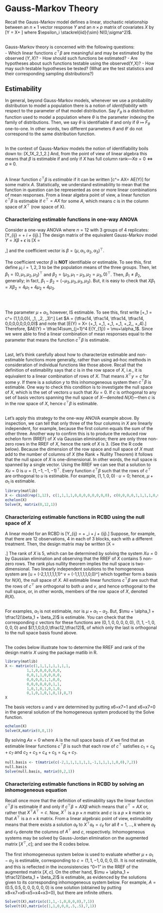# Gauss-Markov Theory

Recall the Gauss-Markov model defines a linear, stochastic relationship between an $n\times 1$ vector response $Y$ and an $n\times p$ matrix of covariates $X$ by
\[Y = X\beta + \epsilon\]
where $\epsilon_i \stackrel{iid}{\sim} N(0,\sigma^2)$.<br><br>

Gauss-Markov theory is concerned with the following questions:<br>
 - Which linear functions $c^\top \beta$ are meaningful and may be estimated by the observed $(Y,X)$?
 - How should such functions be estimated?
 - Are hypotheses about such functions testable using the observed(Y,X)?
 - How may such testable hypotheses be tested? (What are the test statistics and their corresponding sampling distributions?)
 
## Estimability

In general, beyond Gauss-Markov models, whenever we use a probability distribution to model a population there is a notion of *identifiability* with respect to the parameter of that model distribution.  Say $F_\theta$ is a distribution function used to model a population where $\theta$ is the parameter indexing the family of distributions.  Then, we say $\theta$ is identifiable if and only if $\theta\mapsto F_\theta$ one-to-one.  In other words, two different parameters $\theta$ and $\theta'$ do not correspond to the same distribution function.  <br><br>

In the context of Gauss-Markov models the notion of identifiability boils down to:
\[\beta\text{ is identifiable if }X\beta_1\ne X\beta_2\iff \beta_1\ne \beta_2.\]
And, from the point of view of linear algebra this means that $\beta$ is estimable if and only if $X$ has full column rank---$Xa = 0 \iff a \equiv 0$.<br><br>

A linear function $c^\top \beta$ is *estimable* if it can be written
\[c^\top \beta = AX\beta = AE(Y)\]
for some matrix $A$.  Statistically, we understand estimability to mean that the function in question can be represented as one or more linear combinations of mean responses.  From a linear algebra point of view, a linear function $c^\top \beta$ is estimable if $c^\top = AX$ for some $A$, which means $c$ is in the column space of $X^\top$ (row space of X).  

### Characterizing estimable functions in one-way ANOVA

Consider a one-way ANOVA where $n=12$ with 3 groups of 4 replicates:
\[Y_{ij} = \mu + \alpha_i + \epsilon_{ij}.\]
The design matrix of the equivalent Gauss-Markov model $Y = X\beta+\epsilon$ is
\[X = \begin{bmatrix}
1 & 1 & 0 & 0 \\
1 & 1 & 0 & 0 \\
1 & 1 & 0 & 0 \\
1 & 1 & 0 & 0 \\
1 & 0 & 1 & 0 \\
1 & 0 & 1 & 0 \\
1 & 0 & 1 & 0 \\
1 & 0 & 1 & 0 \\
1 & 0 & 0 & 1 \\
1 & 0 & 0 & 1 \\
1 & 0 & 0 & 1 \\
1 & 0 & 0 & 1 
\end{bmatrix},\]
and the coefficient vector is $\beta = (\mu,\alpha_1, \alpha_2, \alpha_3)^\top$.  <br><br>
The coefficient vector $\beta$ is **NOT** identifiable or estimable.  To see this, first define $\mu_i$ $i=1,2,3$ to be the population means of the three groups.  Then, let $\beta_1 = (0,\mu_1, \mu_2, \mu_3)^\top$ and $\beta_2 = (\mu_3, \mu_1 - \mu_3, \mu_2 = \mu_3, 0)^\top$.  Then, $\beta_1 \ne \beta_2$, generally; in fact, $\beta_1 - \beta_2 = (-\mu_3, \mu_3, \mu_3, \mu_3)$. But, it is easy to check that $X\beta_1 = X\beta_2 = 4\mu_1+4\mu_2+4\mu_3$. 

<br><br>

The parameter $\mu + \alpha_1$, however, IS estimable. To see this, first write
\[\mu+\alpha_1 = c^\top \beta = (1,1,0,0)\cdot (\mu, \alpha_1, \alpha_2, \alpha_3)^\top.\]
Let $A = (\tfrac14, \tfrac14, \tfrac14, \tfrac14, 0,0,0,0,0,0,0,0)$ and note that
\[E(Y) = X\beta = (\mu+\alpha_1, \mu+\alpha_1, \mu+\alpha_1, \mu+\alpha_1, \mu+\alpha_2,\cdots, \mu+\alpha_4).\]
Therefore, $AE(Y) = \tfrac14\sum_{j=1}^4 E(Y_{1j}) = \mu+\alpha_1$.  Since we were able to find a linear combination of mean responses equal to the parameter that means the function $c^\top \beta$ is estimable.
<br><br>

Last, let's think carefully about how to characterize estimable and non-estimable functions more generally, rather than using ad-hoc methods in consideration of individual functions like those above.  Recall that the definition of estimability says that $c$ is in the row space of $X$, i.e., it is equivalent to a linear combination of rows of $X$.  That means $X^\top y = c$ for some $y$.  If there is a solution $y$ to this inhomogeneous system then $c^\top \beta$ is estimable.  One way to check this condition is to investigate the null space of $X$, which is the set of vectors $u$ such that $Xu = 0$.  If $c$ is orthogonal to any set of basis vectors spanning the null space of $X$---denoted $N(X)$---then $c$ is in the row space of $X$, hence $c^\top \beta$ is estimable.<br><br>

Let's apply this strategy to the one-way ANOVA example above.  By inspection, we can tell that only three of the four columns in $X$ are linearly independent, for example, because the first column equals the sum of the other three.  Another way to confirm this is to produce the reduced row echelon form (RREF) of $X$ via Gaussian elimination; there are only three non-zero rows in the RREF of $X$, hence the rank of $X$ is 3. (See the R code below).  Because the dimension of the row space and null space of $X$ must add to the number of columns of $X$ (the Rank + Nullity Theorem) it follows that the null space of $X$ is one-dimensional.  In other words, the null space is spanned by a single vector.  Using the RREF we can see that a solution to $Xu = 0$ is $u = (1,-1,-1,-1)^\top$. Every function $c^\top \beta$ such that the rows of $c^\top$ are orthogonal to $u$ is estimable.  For example, $(1,1,0,0)\cdot u = 0$; hence, $\mu+\alpha_1$ is estimable. 

```r
library(matlib)
X <- cbind(rep(1,12), c(1,1,1,1,0,0,0,0,0,0,0,0), c(0,0,0,0,1,1,1,1,0,0,0,0), c(0,0,0,0,0,0,0,0,1,1,1,1))
echelon(X)
Solve(X, matrix(0,12,1))
```


### Characterizing estimable functions in RCBD using the null space of $X$

A linear model for an RCBD is 
\[Y_{ij} = \mu + \alpha_i + \beta_j + \epsilon_{ij}.\]
Suppose, for example, that there are 12 observations, 4 in each of 3 blocks, each with a different treatment.  Then, the design matrix may be written
\[X = \begin{bmatrix}
1 & 1 & 0 & 0 & 0 & 1 & 0\\
1 & 1 & 0 & 0 & 0 & 0 & 1\\
1 & 0 & 1 & 0 & 0 & 1 & 0\\
1 & 0 & 1 & 0 & 0 & 0 & 1\\
1 & 0 & 0 & 1 & 0 & 1 & 0\\
1 & 0 & 0 & 1 & 0 & 0 & 1\\
1 & 0 & 0 & 0 & 1 & 1 & 0\\
1 & 0 & 0 & 0 & 1 & 0 & 1
\end{bmatrix}.\]
The rank of $X$ is 5, which can be determined by solving the system $Xu = 0$ by Gaussian elimination and observing that the RREF of $X$ contains 5 non-zero rows.  The rank plus nullity theorem implies the null space is two-dimensional.  Two linearly independent solutions to the homogeneous system are
\[u = (-2,1,1,1,1,1,1)^\top \text{ and } v = (-1,1,1,1,1,0,0)^\top\]
which together form a basis for $N(X)$, the null space of $X$.  All estimable linear functions $c^\top \beta$ are such that the rows of $c^\top$ are orthogonal to both $u$ and $v$, and hence orthogonal to the null space, or, in other words, members of the row space of $X$, denoted $R(X)$.  <br><br>

For examples, $\alpha_1$ is not estimable, nor is $\mu + \alpha_1 - \alpha_2$.  But, $\mu + \alpha_1 + \tfrac12(\beta_1 + \beta_2)$ is estimable.  You can check that the corresponding $c$ vectors for these functions are $(0,1,0,0,0,0,0)$, $(1,1,-1,0,0,0,0)$ and $(1,1,0,0,0,\tfrac12,\tfrac12)$, of which only the last is orthogonal to the null space basis found above.
<br><br>

The codes below illustrate how to determine the RREF and rank of the design matrix $X$ using the package matlib in R.  

```r
library(matlib)
X <- matrix(c(1,1,1,1,1,1,1,1,
		  1,1,0,0,0,0,0,0,
		  0,0,1,1,0,0,0,0,
		  0,0,0,0,1,1,0,0,
		  0,0,0,0,0,0,1,1,
		  1,0,1,0,1,0,1,0,
		  0,1,0,1,0,1,0,1),8,7)
X
```

The basis vectors $u$ and $v$ are determined by putting x6=x7=1 and x6=x7=0 in the general solution of the homogeneous system produced by the Solve function. 

```r
echelon(X)
Solve(X,matrix(0,8,1))
```

By solving $Ax = 0$ where A is the null space basis of $X$ we find that an estimable linear functions $c^\top \beta$ is such that each row of $c^\top$ satisfies $c_1 = c_6+c_7$  and $c_2+c_3+c_4+c_5 = c_6+c_7$. 

```r
null.basis <- t(matrix(c(-2,1,1,1,1,1,1,-1,1,1,1,1,0,0),7,2))
null.basis
Solve(null.basis, matrix(0,2,1))
```



### Characterizing estimable functions in RCBD by solving an inhomogeneous equation

Recall once more that the definition of estimability says the linear function $c^\top \beta$ is estimable if and only if $c^\top \beta = AX\beta$ which means that $c^\top  = AX$ or, rather that $X^\top A^\top = c$.  Now, $X^\top$ is a $p\times n$ matrix and $c$ is a $p \times k$ matrix so that $A^\top$ is a $n\times k$ matrix.  From a linear algebraic point of view, estimability means that there exists a solution $a_\ell$ to $X^\top a_\ell = c_\ell$ for all $\ell = 1, \ldots, k$ where $a_\ell$ and $c_\ell$ denote the columns of $A^\top$ and $c$, respectively. Inhomogeneous systems may be solved by Gauss-Jordan elimination on the augmented matrix $[X^\top ,\,c]$; and see the R codes below.<br><br>
The first inhomogeneous system below is used to evaluate whether $\mu + \alpha_1 - \alpha_2$ is estimable, corresponding to $c = (1,1,-1,0,0,0,0)$.  It is not estimable, and this is reflected in the inconsistencies "0=1" in the RREF of the augmented matrix $[X, \, c]$.  On the other hand, $\mu + \alpha_1 + \tfrac12(\beta_1 + \beta_2)$ is estimable, as evidenced by the solutions given to its corresponding inhomogeneous system below.  For example, $A = (0.5,0.5,0,0,0,0,0,0)$ is one solution (obtained by putting x8=x7=x6=x5=x4=x3=0), but there are infinite others.  

```r
Solve(t(X),matrix(c(1,1,-1,0,0,0,0),7,1))
Solve(t(X),matrix(c(1,1,0,0,0,.5,.5),7,1))
```







